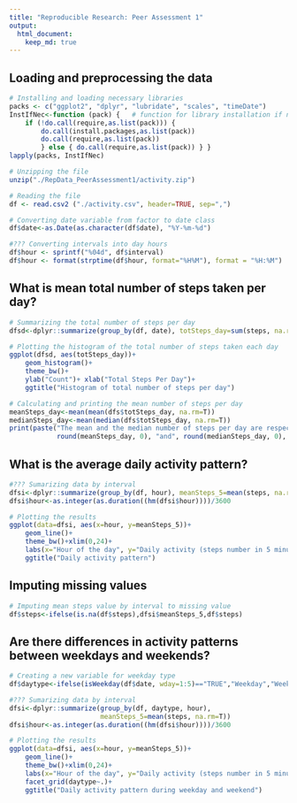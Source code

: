 ```yaml
---
title: "Reproducible Research: Peer Assessment 1"
output: 
  html_document:
    keep_md: true
---
```



## Loading and preprocessing the data
```r
# Installing and loading necessary libraries
packs <- c("ggplot2", "dplyr", "lubridate", "scales", "timeDate")
InstIfNec<-function (pack) {   # function for library installation if necessary
    if (!do.call(require,as.list(pack))) {
        do.call(install.packages,as.list(pack))
        do.call(require,as.list(pack)) 
        } else { do.call(require,as.list(pack)) } }
lapply(packs, InstIfNec)

# Unzipping the file
unzip("./RepData_PeerAssessment1/activity.zip")

# Reading the file
df <- read.csv2 ("./activity.csv", header=TRUE, sep=",")

# Converting date variable from factor to date class
df$date<-as.Date(as.character(df$date), "%Y-%m-%d")

#??? Converting intervals into day hours
df$hour <- sprintf("%04d", df$interval)
df$hour <- format(strptime(df$hour, format="%H%M"), format = "%H:%M")
```


## What is mean total number of steps taken per day?
```r
# Summarizing the total number of steps per day
dfsd<-dplyr::summarize(group_by(df, date), totSteps_day=sum(steps, na.rm=T))

# Plotting the histogram of the total number of steps taken each day
ggplot(dfsd, aes(totSteps_day))+
    geom_histogram()+
    theme_bw()+
    ylab("Count")+ xlab("Total Steps Per Day")+
    ggtitle("Histogram of total number of steps per day")

# Calculating and printing the mean number of steps per day
meanSteps_day<-mean(mean(dfs$totSteps_day, na.rm=T))
medianSteps_day<-mean(median(dfs$totSteps_day, na.rm=T))
print(paste("The mean and the median number of steps per day are respectively:", 
            round(meanSteps_day, 0), "and", round(medianSteps_day, 0), sep=" "))
```


## What is the average daily activity pattern?
```r
#??? Sumarizing data by interval
dfsi<-dplyr::summarize(group_by(df, hour), meanSteps_5=mean(steps, na.rm=T)) 
dfsi$hour<-as.integer(as.duration((hm(dfsi$hour))))/3600

# Plotting the results
ggplot(data=dfsi, aes(x=hour, y=meanSteps_5))+
    geom_line()+
    theme_bw()+xlim(0,24)+
    labs(x="Hour of the day", y="Daily activity (steps number in 5 minutes")+
    ggtitle("Daily activity pattern")
```


## Imputing missing values
```r
# Imputing mean steps value by interval to missing value
df$steps<-ifelse(is.na(df$steps),dfsi$meanSteps_5,df$steps)
```


## Are there differences in activity patterns between weekdays and weekends?
```r
# Creating a new variable for weekday type
df$daytype<-ifelse(isWeekday(df$date, wday=1:5)=="TRUE","Weekday","Weekend")

#??? Sumarizing data by interval
dfsi<-dplyr::summarize(group_by(df, daytype, hour), 
                       meanSteps_5=mean(steps, na.rm=T)) 
dfsi$hour<-as.integer(as.duration((hm(dfsi$hour))))/3600

# Plotting the results
ggplot(data=dfsi, aes(x=hour, y=meanSteps_5))+
    geom_line()+
    theme_bw()+xlim(0,24)+
    labs(x="Hour of the day", y="Daily activity (steps number in 5 minutes)")+
    facet_grid(daytype~.)+
    ggtitle("Daily activity pattern during weekday and weekend")
```



